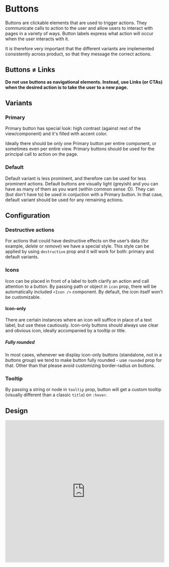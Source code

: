 # Buttons

Buttons are clickable elements that are used to trigger actions. 
They communicate calls to action to the user and allow users to interact with pages in a variety of ways. 
Button labels express what action will occur when the user interacts with it.

 It is therefore very important that the different variants are implemented consistently across product, 
 so that they message the correct actions.

## Buttons ≠ Links

**Do not use buttons as navigational elements. Instead, use Links (or CTAs) when the desired action is to take the user to a new page.**

## Variants

### Primary

Primary button has special look: high contrast (against rest of the view/component) and it's filled with accent color. 

Ideally there should be only one Primary button per entire component, or sometimes even per entire view.
Primary buttons should be used for the principal call to action on the page.

### Default

Default variant is less prominent, and therefore can be used for less prominent actions.
Default buttons are visually light (greyish) and you can have as many of them as you want (within common sense :D). 
They can (but don't have to) be used in conjuction with a Primary button. In that case, default variant should be used for any remaining actions.

## Configuration

### Destructive actions

For actions that could have destructive effects on the user’s data (for example, *delete* or *remove*) we have a special style.
This style can be applied by using `destructive` prop and it will work for both: primary and default variants.

### Icons

Icon can be placed in front of a label to both clarify an action and call attention to a button. 
By passing path or object in `icon` prop, there will be automatically included `<Icon />` component.
By default, the icon itself won't be customizable.

#### Icon-only

There are certain instances where an icon will suffice in place of a text label, but use these cautiously.
Icon-only buttons should always use clear and obvious icon, ideally accompanied by a tooltip or title.

##### Fully rounded

In most cases, whenever we display icon-only buttons (standalone, not in a *buttons group*) we tend to make button fully rounded - use `rounded` prop for that.
Other than that please avoid customizing border-radius on buttons.

### Tooltip

By passing a string or node in `tooltip` prop, button will get a custom tooltip (visually different than a classic `title`) on `:hover`.

## Design

<iframe style="border: 1px solid rgba(0, 0, 0, 0.1);" width="100%" height="450" src="https://www.figma.com/embed?embed_host=share&url=https%3A%2F%2Fwww.figma.com%2Ffile%2FgHpwugeu9jFGW4d9u3ReuR%2FCrayons%3Fnode-id%3D1%253A29" allowfullscreen></iframe>
